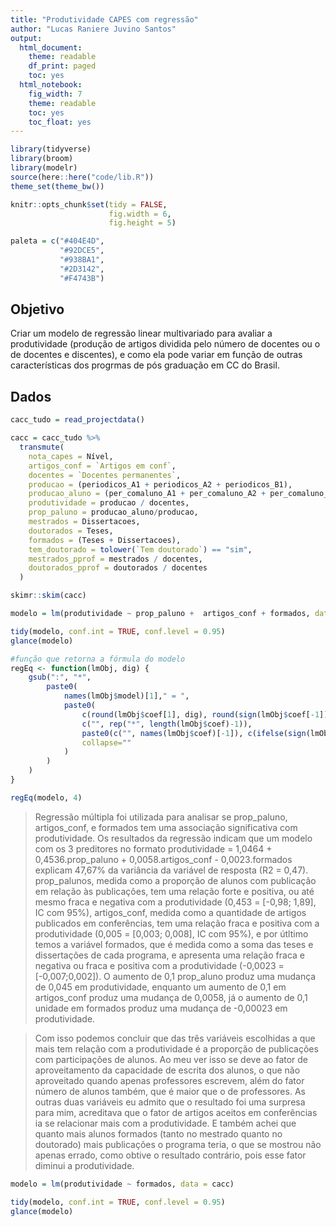 ```yaml
---
title: "Produtividade CAPES com regressão"
author: "Lucas Raniere Juvino Santos"
output:
  html_document:
    theme: readable
    df_print: paged
    toc: yes
  html_notebook:
    fig_width: 7
    theme: readable
    toc: yes
    toc_float: yes
---
```


```r
library(tidyverse)
library(broom)
library(modelr)
source(here::here("code/lib.R"))
theme_set(theme_bw())

knitr::opts_chunk$set(tidy = FALSE,
                      fig.width = 6,
                      fig.height = 5)

paleta = c("#404E4D",
           "#92DCE5",
           "#938BA1",
           "#2D3142",
           "#F4743B")
```


## Objetivo

Criar um modelo de regressão linear multivariado para avaliar a produtividade (produção de artigos dividida pelo número de docentes ou o de docentes e discentes), e como ela pode variar em função de outras características dos progrmas de pós graduação em CC do Brasil.

## Dados

```r
cacc_tudo = read_projectdata()
```

```r
cacc = cacc_tudo %>%
  transmute(
    nota_capes = Nível,
    artigos_conf = `Artigos em conf`,
    docentes = `Docentes permanentes`,
    producao = (periodicos_A1 + periodicos_A2 + periodicos_B1),
    producao_aluno = (per_comaluno_A1 + per_comaluno_A2 + per_comaluno_B1),
    produtividade = producao / docentes,
    prop_paluno = producao_aluno/producao,
    mestrados = Dissertacoes,
    doutorados = Teses,
    formados = (Teses + Dissertacoes),
    tem_doutorado = tolower(`Tem doutorado`) == "sim",
    mestrados_pprof = mestrados / docentes,
    doutorados_pprof = doutorados / docentes
  )
```


```r
skimr::skim(cacc)
```



```r
modelo = lm(produtividade ~ prop_paluno +  artigos_conf + formados, data = cacc)

tidy(modelo, conf.int = TRUE, conf.level = 0.95)
glance(modelo)
```

```r
#função que retorna a fórmula do modelo
regEq <- function(lmObj, dig) {
    gsub(":", "*", 
        paste0(
            names(lmObj$model)[1]," = ",
            paste0(
                c(round(lmObj$coef[1], dig), round(sign(lmObj$coef[-1])*lmObj$coef[-1], dig)),
                c("", rep("*", length(lmObj$coef)-1)),
                paste0(c("", names(lmObj$coef)[-1]), c(ifelse(sign(lmObj$coef)[-1]==1," + "," - "), "")),
                collapse=""
            )
        )
    )
}

regEq(modelo, 4)
```


> Regressão múltipla foi utilizada para analisar se prop_paluno, artigos_conf, e formados tem uma associação significativa com produtividade. Os resultados da regressão indicam que um modelo com os 3 preditores no formato produtividade = 1,0464 + 0,4536.prop_paluno + 0,0058.artigos_conf - 0,0023.formados explicam 47,67% da variância da variável de resposta (R2 = 0,47). prop_palunos, medida como a proporção de alunos com publicação em relação às publicações, tem uma relação forte e positiva, ou até mesmo fraca e negativa com a produtividade (0,453 = [-0,98; 1,89], IC com 95%), artigos_conf, medida como a quantidade de artigos publicados em conferências, tem uma relação fraca e positiva com a produtividade (0,005 = [0,003; 0,008], IC com 95%), e por útltimo temos a variável formados, que é medida como a soma das teses e dissertações de cada programa, e apresenta uma relação fraca e negativa ou fraca e positiva com a produtividade (-0,0023 = [-0,007;0,002]). O aumento de 0,1 prop_aluno produz uma mudança de 0,045 em produtividade, enquanto um aumento de 0,1 em artigos_conf produz uma mudança de 0,0058, já o aumento de 0,1 unidade em formados produz uma mudança de -0,00023 em produtividade.

> Com isso podemos concluir que das três variáveis escolhidas a que mais tem relação com a produtividade é a proporção de publicações com participações de alunos. Ao meu ver isso se deve ao fator de aproveitamento da capacidade de escrita dos alunos, o que não aproveitado quando apenas professores escrevem, além do fator número de alunos também, que é maior que o de professores. As outras duas variáveis eu admito que o resultado foi uma surpresa para mim, acreditava que o fator de artigos aceitos em conferências ia se relacionar mais com a produtividade. E também achei que quanto mais alunos formados (tanto no mestrado quanto no doutorado) mais publicações o programa teria, o que se mostrou não apenas errado, como obtive o resultado contrário, pois esse fator diminui a produtividade.


```r
modelo = lm(produtividade ~ formados, data = cacc)

tidy(modelo, conf.int = TRUE, conf.level = 0.95)
glance(modelo)
```


